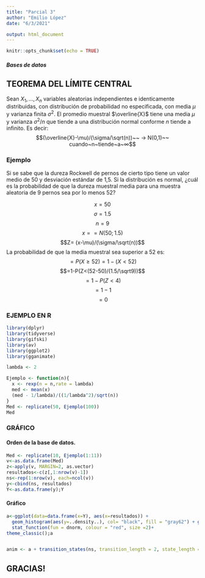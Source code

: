 ```yaml
---
title: "Parcial 3"
author: "Emilio López"
date: "6/3/2021"

output: html_document
---
```

```r
knitr::opts_chunk$set(echo = TRUE)
```
##### Bases de datos

## TEOREMA DEL LÍMITE CENTRAL

Sean $X_1,...,X_n$ variables aleatorias independientes e identicamente distribuidas, con distribución de probabilidad no especificada, con media $\mu$ y varianza finita $\sigma^2$. El promedio muestral $\overline{X}$ tiene una media $\mu$ y varianza $\sigma^2/n$ que tiende a una
distribución normal conforme $n$ tiende a infinito. Es decir:
$$(\overline{X}-\mu)/(\sigma/\sqrt(n))~~ -> N(0,1)~~ cuando~n~tiende~a~∞$$ 


### Ejemplo
Si se sabe que la dureza Rockwell de pernos de cierto tipo tiene un valor medio de 50 y desviación estándar de 1,5. Si la distribución es normal, ¿cuál es la probabilidad de que la dureza muestral media para una muestra aleatoria de 9 pernos sea por lo menos 52?

$$x=50$$
$$\sigma=1.5$$
$$n=9$$
$$x== N(50;1.5)$$
$$Z= (x-\mu)/(\sigma/\sqrt(n))$$
La probabilidad de que la media muestral sea superior a 52 es:
$$=P(X\geq52)=1-(X<52)$$
$$=1-P(Z<(52-50)/(1.5/\sqrt9))$$
$$=1 -P(Z<4)$$
$$=1-1$$
$$=0$$

### EJEMPLO EN R

```r
library(dplyr)
library(tidyverse)
library(gifski)
library(av)
library(ggplot2)
library(gganimate)
```

```r
lambda <- 2

Ejemplo <- function(n){
  x <- rexp(n = n,rate = lambda)
  med <- mean(x)
  (med - 1/lambda)/((1/lambda^2)/sqrt(n))
}
Med <- replicate(50, Ejemplo(100))
Med
```

### GRÁFICO

#### Orden de la base de datos.

```r
Med <- replicate(10, Ejemplo(1:11))
v<-as.data.frame(Med)
z<-apply(v, MARGIN=2, as.vector)
resultados<-c(z[,1:nrow(v)-1])
ns<-rep(1:nrow(v), each=ncol(v))
y<-cbind(ns, resultados)
Y<-as.data.frame(y);Y
```

#### Gráfico
```r
a<-ggplot(data=data.frame(x=Y), aes(x=resultados)) +
  geom_histogram(aes(y=..density..), col= "black", fill = "gray62") + geom_density(col=4, size=2)+
  stat_function(fun = dnorm, colour = "red", size =2)+
theme_classic();a


anim <- a + transition_states(ns, transition_length = 2, state_length = 1) 

```

## GRACIAS!